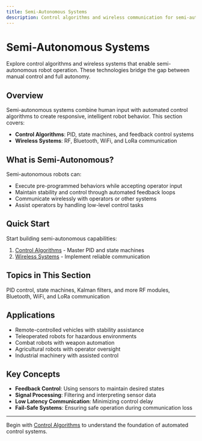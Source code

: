 ```yaml
---
title: Semi-Autonomous Systems
description: Control algorithms and wireless communication for semi-autonomous robots
---
```


# Semi-Autonomous Systems

Explore control algorithms and wireless systems that enable semi-autonomous robot operation. These technologies bridge the gap between manual control and full autonomy.

## Overview

Semi-autonomous systems combine human input with automated control algorithms to create responsive, intelligent robot behavior. This section covers:

- **Control Algorithms**: PID, state machines, and feedback control systems
- **Wireless Systems**: RF, Bluetooth, WiFi, and LoRa communication

## What is Semi-Autonomous?

Semi-autonomous robots can:
- Execute pre-programmed behaviors while accepting operator input
- Maintain stability and control through automated feedback loops
- Communicate wirelessly with operators or other systems
- Assist operators by handling low-level control tasks

## Quick Start

Start building semi-autonomous capabilities:

1. [Control Algorithms](/docs/semi-autonomous/control-algos) - Master PID and state machines
2. [Wireless Systems](/docs/semi-autonomous/wireless-systems) - Implement reliable communication

## Topics in This Section

<Cards>
  <Card title="Control Algorithms" href="/docs/semi-autonomous/control-algos">
    PID control, state machines, Kalman filters, and more
  </Card>
  <Card title="Wireless Systems" href="/docs/semi-autonomous/wireless-systems">
    RF modules, Bluetooth, WiFi, and LoRa communication
  </Card>
</Cards>

## Applications

- Remote-controlled vehicles with stability assistance
- Teleoperated robots for hazardous environments
- Combat robots with weapon automation
- Agricultural robots with operator oversight
- Industrial machinery with assisted control

## Key Concepts

- **Feedback Control**: Using sensors to maintain desired states
- **Signal Processing**: Filtering and interpreting sensor data
- **Low Latency Communication**: Minimizing control delay
- **Fail-Safe Systems**: Ensuring safe operation during communication loss

---

Begin with [Control Algorithms](/docs/semi-autonomous/control-algos) to understand the foundation of automated control systems.
